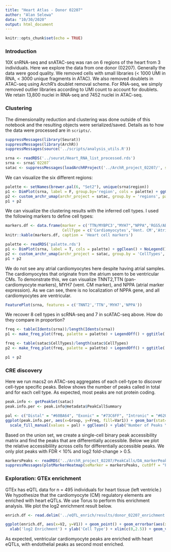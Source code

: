 ```yaml
---
title: "Heart Atlas - Donor 02207"
author: "Alan Selewa"
data: "10/30/2020"
output: html_document
---
```


```r
knitr::opts_chunk$set(echo = TRUE)
```

### Introduction

10X snRNA-seq and snATAC-seq was ran on 6 regions of the heart from 3 individuals. Here we explore the data from one donor (02207). Generally the data were good quality. We removed cells with small libraries (< 1000 UMI in RNA, < 3000 unique fragments in ATAC). We also removed doublets in ATAC-seq using ArchR's doublet removal scheme. For RNA-seq, we simply removed outlier libraries according to UMI count to account for doublets. We retain 13,800 nuclei in RNA-seq and 7452 nuclei in ATAC-seq.

### Clustering

The dimensionality reduction and clustering was done outside of this notebook and the resulting objects were serialized/saved. Details as to how the data were processed are in `scripts/`.

```r
suppressMessages(library(Seurat))
suppressMessages(library(ArchR))
suppressMessages(source('../scripts/analysis_utils.R'))

srna <- readRDS('../seurat/Heart_RNA_list_processed.rds')
srna <- srna$`02207`
satac <- suppressMessages(loadArchRProject('../ArchR_project_02207/', showLogo = F))
```

We can visualize the six different regions:

```r
palette <- setNames(brewer.pal(6, "Set2"), unique(srna$region))
p1 <- DimPlot(srna, label = F, group.by='region', cols = palette) + ggClean() + ggtitle('scRNA-seq')
p2 <- custom_archr_umap(archr_project = satac, group.by = 'regions', palette = palette, legend = F, label = F, pt.size = 0.05) + ggtitle('scATAC-seq')
p1 + p2
```


We can visualize the clustering results with the inferred cell types. I used the following markers to define cell types: 

```r
markers.df <- data.frame(marker = c('TTN/MYBPC3',"MYH7","NPPA",'RGS5/ABCC9','MYH11/TAGLN','DCN/PDGFRA','PECAM1/VWF','PLP1','CDA8/LCK','CD14/FOLR2'),
                         CellType = c('Cardiomyocytes','Vent. CM','Atrial CM','Pericyte','Smooth Muscle','Fibroblast','Endothelial','Neuronal','Lymphoid','Myeloid'))
knitr::kable(markers.df, caption = 'Heart cell markers')
```


```r
palette <- readRDS('palette.rds')
p1 <- DimPlot(srna, label = T, cols = palette) + ggClean() + NoLegend() + ggtitle('scRNA-seq')
p2 <- custom_archr_umap(archr_project = satac, group.by = 'CellTypes', palette = palette, legend = F, label = T) + ggtitle('scATAC-seq')
p1 + p2
```

We do not see any atrial cardiomyocytes here despite having atrial samples. The cardiomyocytes that originate from the atrium seem to be ventricular CMs. To demonstrate this, we can visualize TNNT2,TTN (pan-cardiomyocyte markers), MYH7 (vent. CM marker), and NPPA (atrial marker expression). As we can see, there is no localization of NPPA gene, and all cardiomyocytes are ventricular.

```r
FeaturePlot(srna, features = c('TNNT2','TTN','MYH7','NPPA'))
```

We recover 8 cell types in scRNA-seq and 7 in scATAC-seq above. How do they compare in proportion?

```r
freq <- table(Idents(srna))/length(Idents(srna))
p1 <- make_freq_plot(freq, palette = palette) + LegendOff() + ggtitle('scRNA-seq')

freq <- table(satac$CellTypes)/length(satac$CellTypes)
p2 <- make_freq_plot(freq, palette = palette) + LegendOff() + ggtitle('scATAC-seq')

p1 + p2
```

### CRE discovery

Here we run macs2 on ATAC-seq aggregates of each cell-type to discover cell-type specific peaks. Below shows the number of peaks called in total and for each cell type. As expected, most peaks are not protein coding.

```r
peak.info <- getPeakSet(satac)
peak.info.per <- peak.info@metadata$PeakCallSummary

pal <- c("Distal" = "#60BA64", "Exonic" = "#73C6FF", "Intronic" = "#620FA3", "Promoter" = "#FFC554")
ggplot(peak.info.per, aes(x=Group, y=Freq, fill=Var1)) + geom_bar(stat='identity') + labs(fill='') +
  scale_fill_manual(values = pal) + ggClean() + ylab("Number of Peaks \n (10^3)")
```

Based on the union set, we create a single-cell binary peak accessibility matrix and find the peaks that are differentially accessible. Below we plot the relative accessiblility across cells for differentially accessible peaks. We only plot peaks with FDR < 10% and log2 fold-change > 0.5. 

```r
markersPeaks <- readRDS('../ArchR_project_02207/PeakCalls/DA_markerPeaks.rds')
suppressMessages(plotMarkerHeatmap(seMarker = markersPeaks, cutOff = "FDR <= 0.1 & Log2FC >= 0.5", transpose = TRUE))
```


### Exploration: GTEx enrichment

GTEx has eQTL data for n = 495 individuals for heart tissue (left ventricle.) We hypothesize that the cardiomyocyte (CM) regulatory elements are enriched with heart eQTLs. We use Torus to perform this enrichment analysis. We plot the log2 enrichment result below. 

```r
enrich.df <- read.delim('../eQTL_enrich/results/donor_02207_enrichment.txt', header=F, sep="")

ggplot(enrich.df, aes(x=V2, y=V1)) + geom_point() + geom_errorbar(aes(xmin=V3, xmax=V4), colour="black", width=.1) + ggClean() +
  xlab('log2 Enrichment') + ylab('Cell Type') + xlim(c(0,2.5)) + geom_vline(xintercept = 0, col='red', linetype = "longdash")
```

As expected, ventricular cardiomyocyte peaks are enriched with heart eQTLs, with endothelial peaks as second most enriched. 

